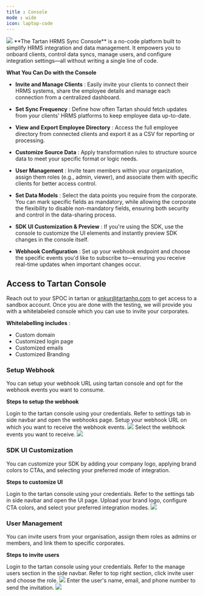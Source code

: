 ```yaml
---
title : Console
mode : wide
icon: laptop-code
---
```



<Frame> <img src="/images/login.png"/> </Frame>
**The Tartan HRMS Sync Console** is a no-code platform built to simplify HRMS integration and data management. It empowers you to onboard clients, control data syncs, manage users, and configure integration settings—all without writing a single line of code.

**What You Can Do with the Console**

- **Invite and Manage Clients** : Easily invite your clients to connect their HRMS systems, share the employee details and manage each connection from a centralized dashboard.

- **Set Sync Frequency** : Define how often Tartan should fetch updates from your clients' HRMS platforms to keep employee data up-to-date.

- **View and Export Employee Directory** : Access the full employee directory from connected clients and export it as a CSV for reporting or processing.

- **Customize Source Data** : Apply transformation rules to structure source data to meet your specific format or logic needs.

- **User Management** : Invite team members within your organization, assign them roles (e.g., admin, viewer), and associate them with specific clients for better access control.

- **Set Data Models** : Select the data points you require from the corporate. You can mark specific fields as mandatory, while allowing the corporate the flexibility to disable non-mandatory fields, ensuring both security and control in the data-sharing process.

- **SDK UI Customization & Preview** : If you're using the SDK, use the console to customize the UI elements and instantly preview SDK changes in the console itself.

- **Webhook Configuration** : Set up your webhook endpoint and choose the specific events you'd like to subscribe to—ensuring you receive real-time updates when important changes occur.


## Access to Tartan Console
Reach out to your SPOC in tartan or [ankur@tartanhq.com](mailto:ankur@tartanhq.com) to get access to a sandbox account.
Once you are done with the testing, we will provide you with a whitelabeled console which you can use to invite your corporates.

**Whitelabelling includes** :
- Custom domain 
- Customized login page
- Customized emails
- Customized Branding


### Setup Webhook 
You can setup your webhook URL using tartan console and opt for the webhook events you want to consume.

**Steps to setup the webhook**

<Steps> 
  <Step title="Login to tartan console">
    Login to the tartan console using your credentials.
  </Step>
<Step title="Open settings">
    Refer to settings tab in side navbar and open the webhooks page.
  </Step>
  <Step title="Setup webhook URL">
   Setup your webhook URL on which you want to receive the webhook events.
   <Frame> <img src="/images/webhook.png"/> </Frame>
  </Step>
  <Step title="Setup webhook events">
   Select the webhook events you want to receive.
  <Frame> <img src="/images/webhook-events.png"/> </Frame>
  </Step>
</Steps> 

### SDK UI Customization
You can customize your SDK by adding your company logo, applying brand colors to CTAs, and selecting your preferred mode of integration.

**Steps to customize UI**

<Steps> 
  <Step title="Login to tartan console">
    Login to the tartan console using your credentials.
  </Step>
<Step title="Open settings">
    Refer to the settings tab in side navbar and open the UI page.
  </Step>
  <Step title="Setup logo and CTA color">
  Upload your brand logo, configure CTA colors, and select your preferred integration modes.
  <Frame> <img src="/images/ui-customize.png"/> </Frame>
  </Step>

</Steps> 

### User Management
You can invite users from your organisation, assign them roles as admins or members, and link them to specific corporates.

**Steps to invite users**

<Steps> 
  <Step title="Login to tartan console">
    Login to the tartan console using your credentials.
  </Step>
<Step title="Click Manage Users">
    Refer to the manage users section in the side navbar.
  </Step>
  <Step title="Select Role">
   Refer to top right section, click invite user and choose the role.
  <Frame> <img src="/images/user-management.png"/> </Frame>
  </Step>
<Step title="Invite User">
   Enter the user's name, email, and phone number to send the invitation.
  <Frame> <img src="/images/invite-user.png"/> </Frame>
  </Step>
</Steps> 
